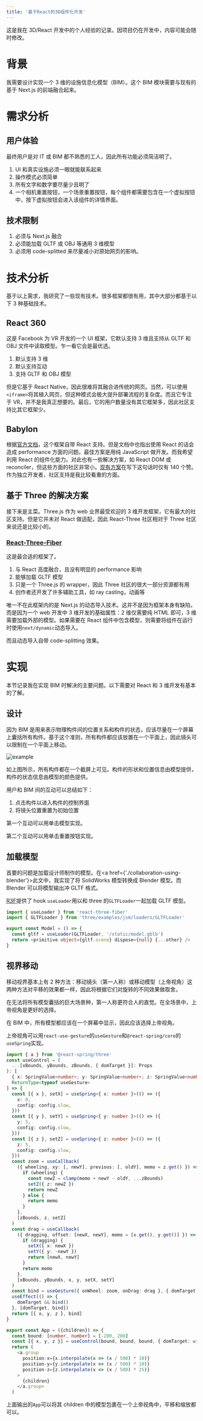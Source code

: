 ```yaml
---
title: '基于React的3D组件化开发'
---
```


这是我在 3D/React 开发中的个人经验的记录。因项目仍在开发中，内容可能会随时修改。

# 背景

我需要设计实现一个 3 维的设施信息化模型（BIM）。这个 BIM 模块需要与现有的基于 Next.js 的前端融合起来。

# 需求分析

## 用户体验

最终用户是对 IT 或 BIM 都不熟悉的工人，因此所有功能必须简洁明了。

1. UI 和真实设施必须一眼就能联系起来
2. 操作模式必须简单
3. 所有文字和数字要尽量少且明了
4. 一个相机重置按钮，一个场景重置按钮，每个组件都需要包含在一个虚拟按钮中，按下虚拟按钮会进入该组件的详情界面。

## 技术限制

1. 必须与 Next.js 融合
2. 必须能加载 GLTF 或 OBJ 等通用 3 维模型
3. 必须用 code-splitted 来尽量减小对原始网页的影响。

# 技术分析

基于以上需求，我研究了一些现有技术。很多框架都很有用，其中大部分都基于以下 3 种基础技术。

## React 360

这是 Facebook 为 VR 开发的一个 UI 框架，它默认支持 3 维且支持从 GLTF 和 OBJ 文件中读取模型。乍一看它会是最优选。

1. 默认支持 3 维
2. 默认支持互动
3. 支持 GLTF 和 OBJ 模型

但是它基于 React Native，因此很难将其融合进传统的网页。当然，可以使用`<iframe>`将其植入网页，但这种模式会极大提升部署流程的复杂度。而且它专注于 VR，并不是我真正想要的。最后，它的用户数量没有其它框架多，因此社区支持比其它框架少。

## Babylon

根据[官方文档](https://doc.babylonjs.com/resources/babylonjs_and_reactjs)，这个框架自带 React 支持。但是文档中也指出使用 React 的话会造成 performance 方面的问题。最佳方案是用纯 JavaScript 做开发。而我希望利用 React 的组件化能力。对此也有一些解决方案，如 React DOM 或 reconciler，但这些方面的社区非常小。[现有方案](https://github.com/brianzinn/react-babylonjs)在写下这句话时仅有 140 个赞。作为独立开发者，社区支持是我比较看重的方面。

## 基于 Three 的解决方案

接下来是主菜。Three.js 作为 web 业界最受欢迎的 3 维开发框架，它有最大的社区支持。但是它并未对 React 做适配，因此 React-Three 社区相对于 Three 社区来说还是比较小的。

### [React-Three-Fiber][r3f]

这是最合适的框架了。

1. 与 React 高度融合，且没有明显的 performance 影响
2. 能够加载 GLTF 模型
3. 只是一个 Three.js 的 wrapper，因此 Three 社区的很大一部分资源都有用
4. 创作者还开发了许多辅助工具，如 ray casting，动画等

唯一不在此框架内的是 Next.js 的动态导入技术。这并不是因为框架本身有缺陷，而是因为一个 web 开发中 3 维开发的基础属性：2 维仅需要纯 HTML 即可，3 维需要加载外部的模型。如果需要在 React 组件中包含模型，则需要将组件在运行时使用`next/dynamic`动态导入。

而且动态导入自带 code-splitting 效果。

# 实现

本节记录我在实现 BIM 时解决的主要问题。以下需要对 React 和 3 维开发有基本的了解。

## 设计

因为 BIM 是用来表示物理构件间的位置关系和构件的状态，应该尽量在一个屏幕上囊括所有构件。基于这个准则，所有构件都应该放置在一个平面上，因此镜头可以限制在一个平面上移动。

![example](/image/bim-example.jpg)

如上图所示，所有构件都在一个截屏上可见。构件的形状和位置信息由模型提供，构件的状态信息由模型的颜色提供。

用户和 BIM 间的互动可以总结如下：

1. 点击构件以进入构件的控制界面
2. 将镜头位置重置为初始位置

第一个互动可以用单击模型实现。

第二个互动可以用单击重置按钮实现。

## 加载模型

首要的问题是加载设计师制作的模型。在<a href={'./collaboration-using-blender'}>此文</a>中，我实现了将 SolidWorks 模型转换成 Blender 模型。而 Blender 可以将模型输出冲 GLTF 格式。

[R3F][r3f]提供了 hook `useLoader`用以和 three 的`GLTFLoader`一起加载 GLTF 模型。

```typescript
import { useLoader } from 'react-three-fiber'
import { GLTFLoader } from 'three/examples/jsm/loaders/GLTFLoader'

export const Model = () => {
  const gltf = useLoader(GLTFLoader, '/static/model.gblb')
  return <primitive object={gltf.scene} dispose={null} {...other} />
}
```

## 视界移动

移动视界基本上有 2 种方法：移动镜头（第一人称）或移动模型（上帝视角）这两种方法对平移的效果都一样，因此将根据它们对旋转的不同效果做取舍。

在无法将所有模型囊括的巨大场景种，第一人称更符合人的直觉。在全场景中，上帝视角是更好的选择。

在 BIM 中，所有模型都应该在一个屏幕中显示，因此应该选择上帝视角。

上帝视角可以用`react-use-gesture`的`useGesture`和`@react-spring/core`的`useSpring`实现。

```typescript
import { a } from '@react-spring/three'
const useControl = (
  ...[xBounds, yBounds, zBounds, { domTarget }]: Props
): [
  { x: SpringValue<number>; y: SpringValue<number>; z: SpringValue<number> },
  ReturnType<typeof useGesture>
] => {
  const [{ x }, setX] = useSpring<{ x: number }>(() => ({
    x: 0,
    config: config.slow,
  }))
  const [{ y }, setY] = useSpring<{ y: number }>(() => ({
    y: 5,
    config: config.slow,
  }))
  const [{ z }, setZ] = useSpring<{ z: number }>(() => ({
    z: 5,
    config: config.slow,
  }))
  const zoom = useCallback(
    ({ wheeling, xy: [, newY], previous: [, oldY], memo = z.get() }) => {
      if (wheeling) {
        const newZ = clamp(memo + newY - oldY, ...zBounds)
        setZ({ z: newZ })
        return newZ
      } else {
        return memo
      }
    },
    [zBounds, z, setZ]
  )
  const drag = useCallback(
    ({ dragging, offset: [newX, newY], memo = [x.get(), y.get()] }) => {
      if (dragging) {
        setX({ x: newX })
        setY({ y: -newY })
        return [newX, newY]
      }
      return memo
    },
    [xBounds, yBounds, x, y, setX, setY]
  )
  const bind = useGesture({ onWheel: zoom, onDrag: drag }, { domTarget })
  useEffect(() => {
    domTarget && bind()
  }, [domTarget, bind])
  return [{ x, y, z }, bind]
}

export const App = ({children}) => {
  const bound: [number, number] = [-200, 200]
  const [{ x, y, z }] = useControl(bound, bound, bound, { domTarget: window })
  return (
    <a.group
      position-x={x.interpolate(x => (x / 500) * 10)}
      position-y={y.interpolate(x => (x / 500) * 10)}
      position-z={z.interpolate(x => (x / 500) * 25)}
    >
      {children}
    </a.group>
  )
```

上面输出的`App`可以将其 children 中的模型包裹在一个上帝视角中，平移和缩放都可以。

[r3f]: https://www.npmjs.com/package/react-three-fiber
